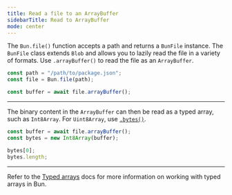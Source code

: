 ```yaml
---
title: Read a file to an ArrayBuffer
sidebarTitle: Read to ArrayBuffer
mode: center
---
```


The `Bun.file()` function accepts a path and returns a `BunFile` instance. The `BunFile` class extends `Blob` and allows you to lazily read the file in a variety of formats. Use `.arrayBuffer()` to read the file as an `ArrayBuffer`.

```ts index.ts icon="/icons/typescript.svg"
const path = "/path/to/package.json";
const file = Bun.file(path);

const buffer = await file.arrayBuffer();
```

---

The binary content in the `ArrayBuffer` can then be read as a typed array, such as `Int8Array`. For `Uint8Array`, use [`.bytes()`](./uint8array).

```ts index.ts icon="/icons/typescript.svg"
const buffer = await file.arrayBuffer();
const bytes = new Int8Array(buffer);

bytes[0];
bytes.length;
```

---

Refer to the [Typed arrays](https://bun.com/docs/api/binary-data#typedarray) docs for more information on working with typed arrays in Bun.
